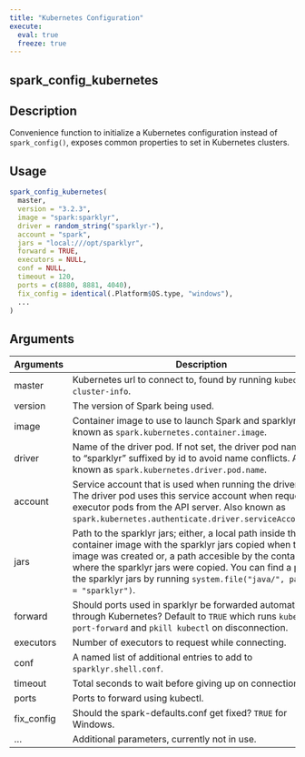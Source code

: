 ```yaml
---
title: "Kubernetes Configuration"
execute:
  eval: true
  freeze: true
---
```


## spark_config_kubernetes

## Description
Convenience function to initialize a Kubernetes configuration instead of `spark_config()`, exposes common properties to set in Kubernetes clusters.


## Usage
```r
spark_config_kubernetes(
  master,
  version = "3.2.3",
  image = "spark:sparklyr",
  driver = random_string("sparklyr-"),
  account = "spark",
  jars = "local:///opt/sparklyr",
  forward = TRUE,
  executors = NULL,
  conf = NULL,
  timeout = 120,
  ports = c(8880, 8881, 4040),
  fix_config = identical(.Platform$OS.type, "windows"),
  ...
)
```

## Arguments
|Arguments|Description|
|---|---|
| master | Kubernetes url to connect to, found by running `kubectl cluster-info`. |
| version | The version of Spark being used. |
| image | Container image to use to launch Spark and sparklyr. Also known as `spark.kubernetes.container.image`. |
| driver | Name of the driver pod. If not set, the driver pod name is set to "sparklyr" suffixed by id to avoid name conflicts. Also known as `spark.kubernetes.driver.pod.name`. |
| account | Service account that is used when running the driver pod. The driver pod uses this service account when requesting executor pods from the API server. Also known as `spark.kubernetes.authenticate.driver.serviceAccountName`. |
| jars | Path to the sparklyr jars; either, a local path inside the container image with the sparklyr jars copied when the image was created or, a path accesible by the container where the sparklyr jars were copied. You can find a path to the sparklyr jars by running `system.file("java/", package = "sparklyr")`. |
| forward | Should ports used in sparklyr be forwarded automatically through Kubernetes? Default to `TRUE` which runs `kubectl port-forward` and `pkill kubectl` on disconnection. |
| executors | Number of executors to request while connecting. |
| conf | A named list of additional entries to add to `sparklyr.shell.conf`. |
| timeout | Total seconds to wait before giving up on connection. |
| ports | Ports to forward using kubectl. |
| fix_config | Should the spark-defaults.conf get fixed? `TRUE` for Windows. |
| ... | Additional parameters, currently not in use. |








